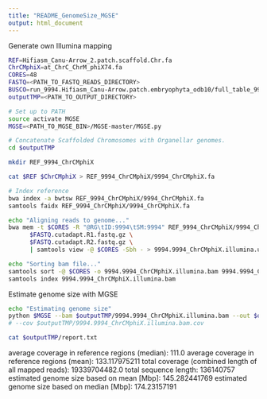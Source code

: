 ```yaml
---
title: "README_GenomeSize_MGSE"
output: html_document
---
```


Generate own Illumina mapping

```bash
REF=Hifiasm_Canu-Arrow_2.patch.scaffold.Chr.fa
ChrCMphiX=at_ChrC_ChrM_phiX74.fa
CORES=48
FASTQ=<PATH_TO_FASTQ_READS_DIRECTORY>  
BUSCO=run_9994.Hifiasm_Canu-Arrow.patch.embryophyta_odb10/full_table_9994.Hifiasm_Canu-Arrow.patch.embryophyta_odb10.tsv 
outputTMP=<PATH_TO_OUTPUT_DIRECTORY> 

# Set up to PATH
source activate MGSE
MGSE=<PATH_TO_MGSE_BIN>/MGSE-master/MGSE.py

# Concatenate Scaffolded Chromosomes with Organellar genomes. 
cd $outputTMP

mkdir REF_9994_ChrCMphiX

cat $REF $ChrCMphiX > REF_9994_ChrCMphiX/9994_ChrCMphiX.fa

# Index reference
bwa index -a bwtsw REF_9994_ChrCMphiX/9994_ChrCMphiX.fa
samtools faidx REF_9994_ChrCMphiX/9994_ChrCMphiX.fa

echo "Aligning reads to genome..."
bwa mem -t $CORES -R "@RG\tID:9994\tSM:9994" REF_9994_ChrCMphiX/9994_ChrCMphiX.fa \
      $FASTQ.cutadapt.R1.fastq.gz \
      $FASTQ.cutadapt.R2.fastq.gz \
      | samtools view -@ $CORES -Sbh - > 9994.9994_ChrCMphiX.illumina.uns.bam

echo "Sorting bam file..."
samtools sort -@ $CORES -o 9994.9994_ChrCMphiX.illumina.bam 9994.9994_ChrCMphiX.illumina.uns.bam
samtools index 9994.9994_ChrCMphiX.illumina.bam
```

Estimate genome size with MGSE

```bash
echo "Estimating genome size"
python $MGSE --bam $outputTMP/9994.9994_ChrCMphiX.illumina.bam --out $outputTMP --busco $BUSCO --threads $CORES --plot TRUE --bam_is_sorted --black $outputTMP/REF_9994_ChrCMphiX/BLACK_list.txt
# --cov $outputTMP/9994.9994_ChrCMphiX.illumina.bam.cov

cat $outputTMP/report.txt

```

average coverage in reference regions (median): 111.0
average coverage in reference regions (mean):   133.117975211
total coverage (combined length of all mapped reads):   19339704482.0
total sequence length:  136140757
estimated genome size based on mean [Mbp]:      145.282441769
estimated genome size based on median [Mbp]:    174.23157191


